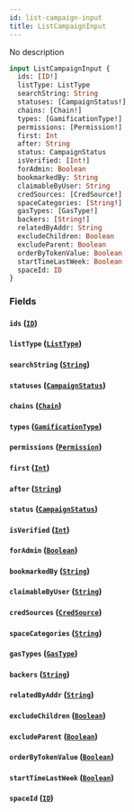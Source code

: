 ```yaml
---
id: list-campaign-input
title: ListCampaignInput
---
```



No description

```graphql
input ListCampaignInput {
  ids: [ID!]
  listType: ListType
  searchString: String
  statuses: [CampaignStatus!]
  chains: [Chain!]
  types: [GamificationType!]
  permissions: [Permission!]
  first: Int
  after: String
  status: CampaignStatus
  isVerified: [Int!]
  forAdmin: Boolean
  bookmarkedBy: String
  claimableByUser: String
  credSources: [CredSource!]
  spaceCategories: [String!]
  gasTypes: [GasType!]
  backers: [String!]
  relatedByAddr: String
  excludeChildren: Boolean
  excludeParent: Boolean
  orderByTokenValue: Boolean
  startTimeLastWeek: Boolean
  spaceId: ID
}
```


### Fields

#### `ids` ([`ID`](../../references/scalars/id))




#### `listType` ([`ListType`](../../references/enums/list-type))




#### `searchString` ([`String`](../../references/scalars/string))




#### `statuses` ([`CampaignStatus`](../../references/enums/campaign-status))




#### `chains` ([`Chain`](../../references/enums/chain))




#### `types` ([`GamificationType`](../../references/enums/gamification-type))




#### `permissions` ([`Permission`](../../references/enums/permission))




#### `first` ([`Int`](../../references/scalars/int))




#### `after` ([`String`](../../references/scalars/string))




#### `status` ([`CampaignStatus`](../../references/enums/campaign-status))




#### `isVerified` ([`Int`](../../references/scalars/int))




#### `forAdmin` ([`Boolean`](../../references/scalars/boolean))




#### `bookmarkedBy` ([`String`](../../references/scalars/string))




#### `claimableByUser` ([`String`](../../references/scalars/string))




#### `credSources` ([`CredSource`](../../references/enums/cred-source))




#### `spaceCategories` ([`String`](../../references/scalars/string))




#### `gasTypes` ([`GasType`](../../references/enums/gas-type))




#### `backers` ([`String`](../../references/scalars/string))




#### `relatedByAddr` ([`String`](../../references/scalars/string))




#### `excludeChildren` ([`Boolean`](../../references/scalars/boolean))




#### `excludeParent` ([`Boolean`](../../references/scalars/boolean))




#### `orderByTokenValue` ([`Boolean`](../../references/scalars/boolean))




#### `startTimeLastWeek` ([`Boolean`](../../references/scalars/boolean))




#### `spaceId` ([`ID`](../../references/scalars/id))






